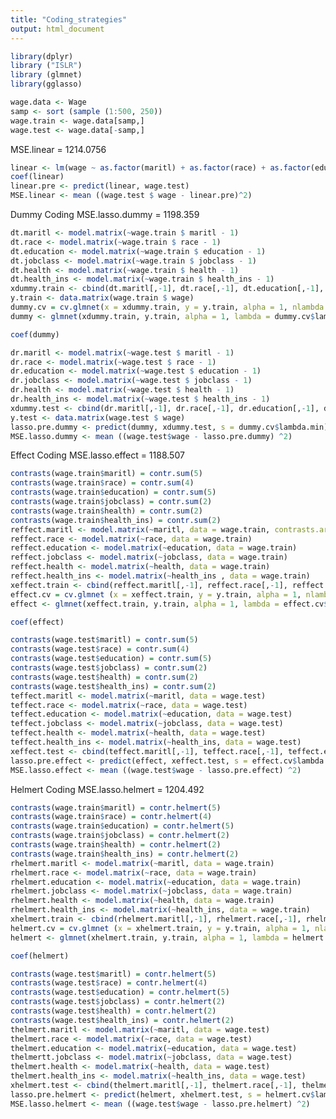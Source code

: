 ```yaml
---
title: "Coding_strategies"
output: html_document
---
```


```r
library(dplyr)
library ("ISLR")
library (glmnet)
library(gglasso)
```

```r
wage.data <- Wage
samp <- sort (sample (1:500, 250))
wage.train <- wage.data[samp,]
wage.test <- wage.data[-samp,]
```

MSE.linear = 1214.0756
```r
linear <- lm(wage ~ as.factor(maritl) + as.factor(race) + as.factor(education) + as.factor(jobclass) + as.factor(health) + as.factor(health_ins) + age, data = wage.train)
coef(linear)
linear.pre <- predict(linear, wage.test)
MSE.linear <- mean ((wage.test $ wage - linear.pre)^2)
```

Dummy Coding
MSE.lasso.dummy = 1198.359
```r
dt.maritl <- model.matrix(~wage.train $ maritl - 1)  
dt.race <- model.matrix(~wage.train $ race - 1)  
dt.education <- model.matrix(~wage.train $ education - 1)
dt.jobclass <- model.matrix(~wage.train $ jobclass - 1)
dt.health <- model.matrix(~wage.train $ health - 1)
dt.health_ins <- model.matrix(~wage.train $ health_ins - 1)
xdummy.train <- cbind(dt.maritl[,-1], dt.race[,-1], dt.education[,-1], dt.jobclass[,-1], dt.health[,-1], dt.health_ins[,-1], wage.train$age)
y.train <- data.matrix(wage.train $ wage)
dummy.cv = cv.glmnet(x = xdummy.train, y = y.train, alpha = 1, nlambda = 1000)
dummy <- glmnet(xdummy.train, y.train, alpha = 1, lambda = dummy.cv$lambda.min)

coef(dummy)

dr.maritl <- model.matrix(~wage.test $ maritl - 1)
dr.race <- model.matrix(~wage.test $ race - 1)  
dr.education <- model.matrix(~wage.test $ education - 1)
dr.jobclass <- model.matrix(~wage.test $ jobclass - 1)
dr.health <- model.matrix(~wage.test $ health - 1)
dr.health_ins <- model.matrix(~wage.test $ health_ins - 1)
xdummy.test <- cbind(dr.maritl[,-1], dr.race[,-1], dr.education[,-1], dr.jobclass[,-1], dr.health[,-1], dr.health_ins[,-1], wage.test$age)
y.test <- data.matrix(wage.test $ wage)
lasso.pre.dummy <- predict(dummy, xdummy.test, s = dummy.cv$lambda.min)
MSE.lasso.dummy <- mean ((wage.test$wage - lasso.pre.dummy) ^2)
```

Effect Coding
MSE.lasso.effect = 1188.507
```r
contrasts(wage.train$maritl) = contr.sum(5)
contrasts(wage.train$race) = contr.sum(4)
contrasts(wage.train$education) = contr.sum(5)
contrasts(wage.train$jobclass) = contr.sum(2)  
contrasts(wage.train$health) = contr.sum(2) 
contrasts(wage.train$health_ins) = contr.sum(2) 
reffect.maritl <- model.matrix(~maritl, data = wage.train, contrasts.arg = contr.sum(5))
reffect.race <- model.matrix(~race, data = wage.train)
reffect.education <- model.matrix(~education, data = wage.train)
reffect.jobclass <- model.matrix(~jobclass, data = wage.train)
reffect.health <- model.matrix(~health, data = wage.train)
reffect.health_ins <- model.matrix(~health_ins , data = wage.train)
xeffect.train <- cbind(reffect.maritl[,-1], reffect.race[,-1], reffect.education[,-1], reffect.jobclass[,-1], reffect.health[,-1], reffect.health_ins[,-1], wage.train$age)
effect.cv = cv.glmnet (x = xeffect.train, y = y.train, alpha = 1, nlambda = 1000)
effect <- glmnet(xeffect.train, y.train, alpha = 1, lambda = effect.cv$lambda.min)

coef(effect)

contrasts(wage.test$maritl) = contr.sum(5)
contrasts(wage.test$race) = contr.sum(4)
contrasts(wage.test$education) = contr.sum(5)
contrasts(wage.test$jobclass) = contr.sum(2)  
contrasts(wage.test$health) = contr.sum(2) 
contrasts(wage.test$health_ins) = contr.sum(2)
teffect.maritl <- model.matrix(~maritl, data = wage.test)
teffect.race <- model.matrix(~race, data = wage.test)
teffect.education <- model.matrix(~education, data = wage.test)
teffect.jobclass <- model.matrix(~jobclass, data = wage.test)
teffect.health <- model.matrix(~health, data = wage.test)
teffect.health_ins <- model.matrix(~health_ins, data = wage.test)
xeffect.test <- cbind(teffect.maritl[,-1], teffect.race[,-1], teffect.education[,-1], teffect.jobclass[,-1], teffect.health[,-1], teffect.health_ins[,-1], wage.test$age)
lasso.pre.effect <- predict(effect, xeffect.test, s = effect.cv$lambda.min)
MSE.lasso.effect <- mean ((wage.test$wage - lasso.pre.effect) ^2)
```

Helmert Coding
MSE.lasso.helmert = 1204.492
```r
contrasts(wage.train$maritl) = contr.helmert(5)
contrasts(wage.train$race) = contr.helmert(4)
contrasts(wage.train$education) = contr.helmert(5)
contrasts(wage.train$jobclass) = contr.helmert(2)  
contrasts(wage.train$health) = contr.helmert(2) 
contrasts(wage.train$health_ins) = contr.helmert(2)
rhelmert.maritl <- model.matrix(~maritl, data = wage.train)
rhelmert.race <- model.matrix(~race, data = wage.train)
rhelmert.education <- model.matrix(~education, data = wage.train)
rhelmert.jobclass <- model.matrix(~jobclass, data = wage.train)
rhelmert.health <- model.matrix(~health, data = wage.train)
rhelmert.health_ins <- model.matrix(~health_ins, data = wage.train)
xhelmert.train <- cbind(rhelmert.maritl[,-1], rhelmert.race[,-1], rhelmert.education[,-1], rhelmert.jobclass[,-1],rhelmert.health[,-1],rhelmert.health_ins[,-1])
helmert.cv = cv.glmnet (x = xhelmert.train, y = y.train, alpha = 1, nlambda = 1000)
helmert <- glmnet(xhelmert.train, y.train, alpha = 1, lambda = helmert.cv$lambda.min)

coef(helmert)

contrasts(wage.test$maritl) = contr.helmert(5)
contrasts(wage.test$race) = contr.helmert(4)
contrasts(wage.test$education) = contr.helmert(5)
contrasts(wage.test$jobclass) = contr.helmert(2)  
contrasts(wage.test$health) = contr.helmert(2) 
contrasts(wage.test$health_ins) = contr.helmert(2)
thelmert.maritl <- model.matrix(~maritl, data = wage.test)
thelmert.race <- model.matrix(~race, data = wage.test)
thelmert.education <- model.matrix(~education, data = wage.test)
thelmertt.jobclass <- model.matrix(~jobclass, data = wage.test)
thelmert.health <- model.matrix(~health, data = wage.test)
thelmert.health_ins <- model.matrix(~health_ins, data = wage.test)
xhelmert.test <- cbind(thelmert.maritl[,-1], thelmert.race[,-1], thelmert.education[,-1], thelmertt.jobclass[,-1], thelmert.health[,-1], thelmert.health_ins[,-1])
lasso.pre.helmert <- predict(helmert, xhelmert.test, s = helmert.cv$lambda.min)
MSE.lasso.helmert <- mean ((wage.test$wage - lasso.pre.helmert) ^2)

```


